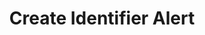---
openapi: firework-v2-openapi post /firework/v2/assets/{asset_id}/alerts
title: Create Identifier Alert
---